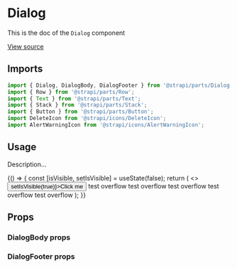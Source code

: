 <!--- Dialog.stories.mdx --->


<Meta title="Design System/Layouts/Dialog" component={Dialog} />

# Dialog

This is the doc of the `Dialog` component

[View source](https://github.com/strapi/parts/tree/develop/packages/strapi-parts/src/Dialog)

## Imports

```js
import { Dialog, DialogBody, DialogFooter } from '@strapi/parts/Dialog';
import { Row } from '@strapi/parts/Row';
import { Text } from '@strapi/parts/Text';
import { Stack } from '@strapi/parts/Stack';
import { Button } from '@strapi/parts/Button';
import DeleteIcon from '@strapi/icons/DeleteIcon';
import AlertWarningIcon from '@strapi/icons/AlertWarningIcon';
```

## Usage

Description...

<Canvas>
  <Story name="base">
    {() => {
      const [isVisible, setIsVisible] = useState(false);
      return (
        <>
          <Button onClick={() => setIsVisible(true)}>Click me</Button>
          <Box padding={10} background="neutral0">
            test overflow
          </Box>
          <Box padding={10} background="neutral0">
            test overflow
          </Box>
          <Box padding={10} background="neutral0">
            test overflow
          </Box>
          <Box padding={10} background="neutral0">
            test overflow
          </Box>
          <Box padding={10} background="neutral0">
            test overflow
          </Box>
          <Dialog onClose={() => setIsVisible(false)} title="Confirmation" isOpen={isVisible}>
            <DialogBody icon={<AlertWarningIcon />}>
              <Stack size={2}>
                <Row justifyContent="center">
                  <Text id="confirm-description">Are you sure you want to delete this?</Text>
                </Row>
              </Stack>
            </DialogBody>
            <DialogFooter
              startAction={
                <Button onClick={() => setIsVisible(false)} variant="tertiary">
                  Cancel
                </Button>
              }
              endAction={
                <Button variant="danger-light" startIcon={<DeleteIcon />}>
                  Confirm
                </Button>
              }
            />
          </Dialog>
        </>
      );
    }}
  </Story>
</Canvas>

## Props

<ArgsTable of={Dialog} />

### DialogBody props

<ArgsTable of={DialogBody} />

### DialogFooter props

<ArgsTable of={DialogFooter} />
